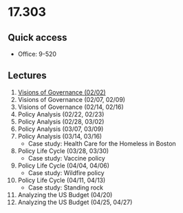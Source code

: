 # 17.303 

## Quick access
- Office: 9-520

## Lectures
1. [Visions of Governance (02/02)](./wk1)
2. Visions of Governance (02/07, 02/09)
3. Visions of Governance (02/14, 02/16)
4. Policy Analysis (02/22, 02/23)
5. Policy Analysis (02/28, 03/02)
6. Policy Analysis (03/07, 03/09)
7. Policy Analysis (03/14, 03/16)
    - Case study: Health Care for the Homeless in Boston
8. Policy Life Cycle (03/28, 03/30)
    - Case study: Vaccine policy
9. Policy Life Cycle (04/04, 04/06)
    - Case study: Wildfire policy
10. Policy Life Cycle (04/11, 04/13)
    - Case study: Standing rock
11. Analyzing the US Budget (04/20)
12. Analyzing the US Budget (04/25, 04/27)
